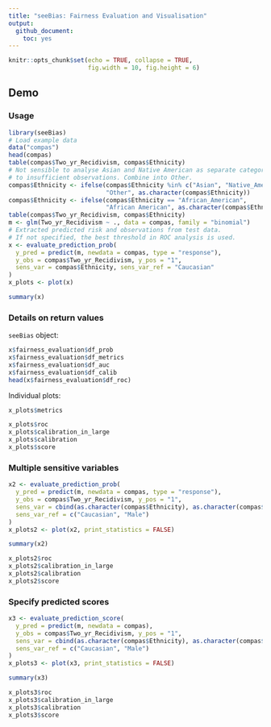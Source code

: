 ```yaml
---
title: "seeBias: Fairness Evaluation and Visualisation"
output: 
  github_document:
    toc: yes
---
```


```r
knitr::opts_chunk$set(echo = TRUE, collapse = TRUE, 
                      fig.width = 10, fig.height = 6)
```

## Demo

### Usage

```r
library(seeBias)
# Load example data
data("compas")
head(compas)
table(compas$Two_yr_Recidivism, compas$Ethnicity)
# Not sensible to analyse Asian and Native American as separate categories due
# to insufficient observations. Combine into Other.
compas$Ethnicity <- ifelse(compas$Ethnicity %in% c("Asian", "Native_American"),
                           "Other", as.character(compas$Ethnicity))
compas$Ethnicity <- ifelse(compas$Ethnicity == "African_American",
                           "African American", as.character(compas$Ethnicity))
table(compas$Two_yr_Recidivism, compas$Ethnicity)
m <- glm(Two_yr_Recidivism ~ ., data = compas, family = "binomial")
# Extracted predicted risk and observations from test data.
# If not specified, the best threshold in ROC analysis is used.
x <- evaluate_prediction_prob(
  y_pred = predict(m, newdata = compas, type = "response"), 
  y_obs = compas$Two_yr_Recidivism, y_pos = "1",
  sens_var = compas$Ethnicity, sens_var_ref = "Caucasian"
)
x_plots <- plot(x)
```

```r
summary(x)
```

### Details on return values

`seeBias` object:

```r
x$fairness_evaluation$df_prob
x$fairness_evaluation$df_metrics
x$fairness_evaluation$df_auc
x$fairness_evaluation$df_calib
head(x$fairness_evaluation$df_roc)
```

Individual plots:

```r
x_plots$metrics
```

```r
x_plots$roc
x_plots$calibration_in_large
x_plots$calibration
x_plots$score
```

### Multiple sensitive variables

```r
x2 <- evaluate_prediction_prob(
  y_pred = predict(m, newdata = compas, type = "response"), 
  y_obs = compas$Two_yr_Recidivism, y_pos = "1",
  sens_var = cbind(as.character(compas$Ethnicity), as.character(compas$Sex)), 
  sens_var_ref = c("Caucasian", "Male")
)
x_plots2 <- plot(x2, print_statistics = FALSE)
```

```r
summary(x2)
```

```r
x_plots2$roc
x_plots2$calibration_in_large
x_plots2$calibration
x_plots2$score
```

### Specify predicted scores

```r
x3 <- evaluate_prediction_score(
  y_pred = predict(m, newdata = compas), 
  y_obs = compas$Two_yr_Recidivism, y_pos = "1",
  sens_var = cbind(as.character(compas$Ethnicity), as.character(compas$Sex)), 
  sens_var_ref = c("Caucasian", "Male")
)
x_plots3 <- plot(x3, print_statistics = FALSE)
```

```r
summary(x3)
```

```r
x_plots3$roc
x_plots3$calibration_in_large
x_plots3$calibration
x_plots3$score
```
